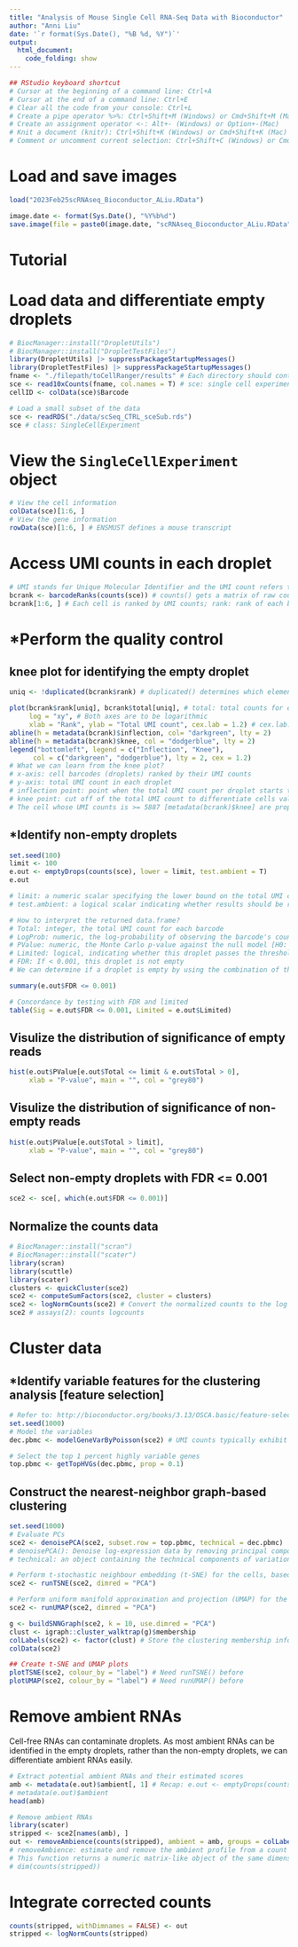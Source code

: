 ```yaml
---
title: "Analysis of Mouse Single Cell RNA-Seq Data with Bioconductor"
author: "Anni Liu"
date: '`r format(Sys.Date(), "%B %d, %Y")`'
output: 
  html_document:
    code_folding: show
---
```


```r
## RStudio keyboard shortcut
# Cursor at the beginning of a command line: Ctrl+A
# Cursor at the end of a command line: Ctrl+E
# Clear all the code from your console: Ctrl+L
# Create a pipe operator %>%: Ctrl+Shift+M (Windows) or Cmd+Shift+M (Mac)
# Create an assignment operator <-: Alt+- (Windows) or Option+-(Mac) 
# Knit a document (knitr): Ctrl+Shift+K (Windows) or Cmd+Shift+K (Mac)
# Comment or uncomment current selection: Ctrl+Shift+C (Windows) or Cmd+Shift+C (Mac)
```


# Load and save images
```r
load("2023Feb25scRNAseq_Bioconductor_ALiu.RData")
```

```r
image.date <- format(Sys.Date(), "%Y%b%d")
save.image(file = paste0(image.date, "scRNAseq_Bioconductor_ALiu.RData"))
```


# Tutorial
# Load data and differentiate empty droplets
```r
# BiocManager::install("DropletUtils")
# BiocManager::install("DropletTestFiles")
library(DropletUtils) |> suppressPackageStartupMessages()
library(DropletTestFiles) |> suppressPackageStartupMessages()
fname <- "./filepath/toCellRanger/results" # Each directory should contain a matrix file, a gene/feature annotation file, and a barcode annotation file
sce <- read10xCounts(fname, col.names = T) # sce: single cell experiment object
cellID <- colData(sce)$Barcode

# Load a small subset of the data
sce <- readRDS("./data/scSeq_CTRL_sceSub.rds")
sce # class: SingleCellExperiment 
```


# View the `SingleCellExperiment` object
```r
# View the cell information
colData(sce)[1:6, ]
# View the gene information
rowData(sce)[1:6, ] # ENSMUST defines a mouse transcript
```


# Access UMI counts in each droplet
```r
# UMI stands for Unique Molecular Identifier and the UMI count refers to the number of unique molecular identifiers, or unique barcodes, that are associated with each gene transcript in a single cell; By counting the number of UMIs associated with each gene transcript in a given cell, scRNA-seq analysis can provide an accurate estimate of gene expression levels in that cell
bcrank <- barcodeRanks(counts(sce)) # counts() gets a matrix of raw count data, e.g., number of reads or transcripts
bcrank[1:6, ] # Each cell is ranked by UMI counts; rank: rank of each barcode (averaged across ties); total: total counts for each barcode
```


# *Perform the quality control
## knee plot for identifying the empty droplet
```r
uniq <- !duplicated(bcrank$rank) # duplicated() determines which elements of a vector or data frame are duplicates of elements with smaller subscripts, and returns a logical vector indicating which elements (rows) are duplicates

plot(bcrank$rank[uniq], bcrank$total[uniq], # total: total counts for each barcode
     log = "xy", # Both axes are to be logarithmic
     xlab = "Rank", ylab = "Total UMI count", cex.lab = 1.2) # cex.lab: set sizes for axes
abline(h = metadata(bcrank)$inflection, col= "darkgreen", lty = 2)
abline(h = metadata(bcrank)$knee, col = "dodgerblue", lty = 2)
legend("bottomleft", legend = c("Inflection", "Knee"),
      col = c("darkgreen", "dodgerblue"), lty = 2, cex = 1.2)
# What we can learn from the knee plot?
# x-axis: cell barcodes (droplets) ranked by their UMI counts
# y-axis: total UMI count in each droplet
# inflection point: point when the total UMI count per droplet starts to decrease rapidly
# knee point: cut off of the total UMI count to differentiate cells valid for downstream analysis [exclude the empty droplet]
# The cell whose UMI counts is >= 5887 [metadata(bcrank)$knee] are proper for the analysis
```


## *Identify non-empty droplets
```r
set.seed(100)
limit <- 100   
e.out <- emptyDrops(counts(sce), lower = limit, test.ambient = T)
e.out

# limit: a numeric scalar specifying the lower bound on the total UMI count, at or below which all barcodes are assumed to correspond to empty droplets
# test.ambient: a logical scalar indicating whether results should be returned for barcodes with total UMI counts less than or equal to the value in `lower`

# How to interpret the returned data.frame?
# Total: integer, the total UMI count for each barcode
# LogProb: numeric, the log-probability of observing the barcode's count vector under the null model [H0: this droplet is empty]
# PValue: numeric, the Monte Carlo p-value against the null model [H0: this droplet is empty]
# Limited: logical, indicating whether this droplet passes the threshold of the lowest total UMI count
# FDR: If < 0.001, this droplet is not empty
# We can determine if a droplet is empty by using the combination of the returned values `Limited` and `FDR`, or by using the returned value `FDR`.

summary(e.out$FDR <= 0.001)

# Concordance by testing with FDR and limited
table(Sig = e.out$FDR <= 0.001, Limited = e.out$Limited)
```


## Visulize the distribution of significance of empty reads
```r
hist(e.out$PValue[e.out$Total <= limit & e.out$Total > 0],
     xlab = "P-value", main = "", col = "grey80") 
```


## Visulize the distribution of significance of non-empty reads
```r
hist(e.out$PValue[e.out$Total > limit],
     xlab = "P-value", main = "", col = "grey80") 
```


## Select non-empty droplets with FDR <= 0.001
```r
sce2 <- sce[, which(e.out$FDR <= 0.001)]
```


## Normalize the counts data
```r
# BiocManager::install("scran")
# BiocManager::install("scater")
library(scran)
library(scuttle)
library(scater)
clusters <- quickCluster(sce2)
sce2 <- computeSumFactors(sce2, cluster = clusters)
sce2 <- logNormCounts(sce2) # Convert the normalized counts to the log scale
sce2 # assays(2): counts logcounts
```


# Cluster data
## *Identify variable features for the clustering analysis [feature selection]
```r
# Refer to: http://bioconductor.org/books/3.13/OSCA.basic/feature-selection.html
set.seed(1000)
# Model the variables
dec.pbmc <- modelGeneVarByPoisson(sce2) # UMI counts typically exhibit near-Poisson variation if we only consider technical noise from library preparation and sequencing. This can be used to construct a mean-variance trend in the log-counts with the modelGeneVarByPoisson() function. 

# Select the top 1 percent highly variable genes
top.pbmc <- getTopHVGs(dec.pbmc, prop = 0.1)
```


## Construct the nearest-neighbor graph-based clustering
```r
set.seed(1000)
# Evaluate PCs
sce2 <- denoisePCA(sce2, subset.row = top.pbmc, technical = dec.pbmc) 
# denoisePCA(): Denoise log-expression data by removing principal components corresponding to technical noise
# technical: an object containing the technical components of variation for each gene in x

# Perform t-stochastic neighbour embedding (t-SNE) for the cells, based on the data in a SingleCellExperiment object
sce2 <- runTSNE(sce2, dimred = "PCA")

# Perform uniform manifold approximation and projection (UMAP) for the cells, based on the data in a SingleCellExperiment object
sce2 <- runUMAP(sce2, dimred = "PCA")

g <- buildSNNGraph(sce2, k = 10, use.dimred = "PCA")
clust <- igraph::cluster_walktrap(g)$membership
colLabels(sce2) <- factor(clust) # Store the clustering membership information
colData(sce2)

## Create t-SNE and UMAP plots
plotTSNE(sce2, colour_by = "label") # Need runTSNE() before
plotUMAP(sce2, colour_by = "label") # Need runUMAP() before
```


# Remove ambient RNAs
Cell-free RNAs can contaminate droplets. As most ambient RNAs can be identified in the empty droplets, rather than the non-empty droplets, we can differentiate ambient RNAs easily.
```r
# Extract potential ambient RNAs and their estimated scores
amb <- metadata(e.out)$ambient[, 1] # Recap: e.out <- emptyDrops(counts(sce), lower = limit, test.ambient = T)
# metadata(e.out)$ambient
head(amb)

# Remove ambient RNAs
library(scater)
stripped <- sce2[names(amb), ]
out <- removeAmbience(counts(stripped), ambient = amb, groups = colLabels(stripped)) 
# removeAmbience: estimate and remove the ambient profile from a count matrix, given pre-existing groupings of similar cells [colLabels(stripped)]. This function is largely intended for plot beautification rather than real analysis.
# This function returns a numeric matrix-like object of the same dimensions as y, containing the counts after removing the ambient contamination.
# dim(counts(stripped))
```


# Integrate corrected counts
```r
counts(stripped, withDimnames = FALSE) <- out
stripped <- logNormCounts(stripped)
```
